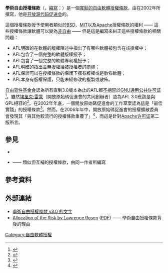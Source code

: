 {{NoteTA|G1=IT|G2=FL}}
{{Infobox software license
| name = 學術自由授權條款
| author = {{link-en|勞倫斯·E·羅森|Lawrence E. Rosen}}
| version = 1.2、2.1、3.0
| copyright = 勞倫斯·E·羅森
| date = 2002
| OSI approved = Yes<ref name="osi" />
| Debian approved = ?
| Free Software = Yes<ref name="fsf" />
| GPL compatible = No<ref name="fsf" />
| copyleft = No<ref name="fsf" />
| copyfree = No
| linking = Yes
}}
'''學術自由授權條款'''（{{lang-en|'''Academic Free License'''}}，[[縮寫|縮寫]]：{{lang|en|'''AFL'''}}）是一個[[寬鬆的自由軟體授權條款|寬鬆的自由軟體授權條款]]，由{{link-en|勞倫斯·E·羅森|Lawrence E. Rosen}}在2002年所撰寫，他是[[开放源代码促进会|开放源代码促进会]]的{{link-en|法律總顧問|General counsel}}。

這個授權條款授予使用者類似於[[BSD许可证|BSD]]、[[MIT許可證|MIT]]以及[[Apache许可证|Apache]]授權條款的權利 —— 這些授權條款讓軟體可以變為[[专有软件|非自由]] —— 但是這是編寫來糾正這些授權條款的相關問題：

*AFL明確的在軟體的版權陳述中指出了有哪些軟體被包含在該授權中；
*AFL包含了一個完整的軟體版權授予；
*AFL包含了一個完整的軟體專利權授予；
*AFL明確的指出並無授權給被授權者的商標；
*AFL保證可以在授權條款的保護下擁有版權或是散佈軟體；
*AFL本身有版權保護，只能未經修改的複製或散佈。

[[自由软件基金会|自由软件基金会]]認為所有直到3.0版本為止的AFL都[[许可证兼容性|不相容]]於[[GNU通用公共许可证|GNU通用公共许可证]]<ref name="fsf">{{cite web |url=http://www.gnu.org/licenses/license-list.html |title=Various Licenses and Comments about Them |accessdate=2011-10-20 |last=Stallman |first=Richard |publisher=[[自由软件基金会|自由软件基金会]] |archive-date=2011-08-22 |archive-url=https://www.webcitation.org/617idumi2?url=http://www.gnu.org/licenses/license-list.html |dead-url=no }}</ref>。雖然[[埃里克·雷蒙|埃里克·雷蒙]]（開放原始碼促進會的共同創辦者）認為AFL 3.0應該是與GPL相容的<ref>{{cite web |url=http://www.catb.org/~esr/Licensing-HOWTO.html#id2853340 |title=Licensing HOWTO |accessdate=2010-05-15 |archiveurl=https://web.archive.org/web/20100402084554/http://www.catb.org/~esr/Licensing-HOWTO.html#id2853340 |archivedate=2010-04-02 |deadurl=yes }}</ref>。在2002年年底，一個開放原始碼促進會的工作草案認為這是「最佳實踐」的授權條款<ref>{{cite web |url=http://www.catb.org/~esr/Licensing-HOWTO.html |title=Licensing HOWTO |accessdate=2007-07-07 |last=Raymond |first=Eric |date=2002-11-09 |archiveurl=https://web.archive.org/web/20070704015946/http://www.catb.org/~esr/Licensing-HOWTO.html |archivedate=2007-07-04 |deadurl=yes }}</ref>。然而，在2006年年中，開放原始碼促進會的授權擴散委員會發現其「與其他較流行的授權條款重覆了」<ref name="osi">{{cite web |url=http://www.opensource.org/proliferation-report |title=Report of License Proliferation Committee and draft FAQ |accessdate=2007-08-17 |date=2006-07-31 |publisher=[[开放源代码促进会|开放源代码促进会]] |archiveurl=https://web.archive.org/web/20070719020858/http://www.opensource.org/proliferation-report |archivedate=2007-07-19 |deadurl=no }}</ref>，而這是針對[[Apache许可证|Apache许可证]]第二版所言。

== 參見 ==
{{Portal|自由軟體}}
*{{link-en|授權擴散|License proliferation}}
*{{link-en|開放軟體授權條款|Open Software License}} —— 類似但互補的授權條款，由同一作者所編寫

==參考資料==
{{Reflist|2}}

==外部連結==
*[http://opensource.org/licenses/AFL-3.0 學術自由授權條款 v3.0 的文字]{{Wayback|url=http://opensource.org/licenses/AFL-3.0 |date=20150905093539 }}
*[http://www.rosenlaw.com/html/GL14.pdf Allocation of the Risk by Lawrence Rosen]{{Wayback|url=http://www.rosenlaw.com/html/GL14.pdf |date=20150924092057 }} ([[便携式文档格式|PDF]]) —— 學術自由授權條款背後的理由

{{FOSS}}

[[Category:自由軟體授權|Category:自由軟體授權]]